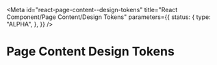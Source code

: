 <!-- @license CC0-1.0 -->


<Meta
  id="react-page-content--design-tokens"
  title="React Component/Page Content/Design Tokens"
  parameters={{
    status: {
      type: "ALPHA",
    },
  }}
/>

# Page Content Design Tokens

<ComponentTokensSection tokens={tokens} definition={tokensDefinition} component="utrecht-page-content" />
